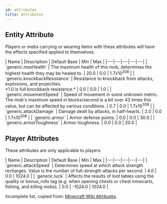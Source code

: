 ```yaml
---
id: attributes
title: Attributes
---
```


## Entity Attribute

Players or mobs carrying or wearing items with these attributes will have the effects specified applied to themselves.

<div className="table-container">
  | Name | Description | Default Base | Min | Max |
  |---|---|---|---|---|
  | `generic.maxHealth` | The maximum health of this mob, determines the highest health they may be healed to. | 20.0 | 0.0 | 1.7x10<sup>308</sup> |
  | `generic.knockbackResistance` | Resistance to knockback from attacks, explosions, and projectiles.<br />*1.0 is full knockback resistance.* | 0.0 | 0.0 | 1.0 |
  | `generic.movementSpeed` | Speed of movement in some unknown metric. The mob's maximum speed in blocks/second is a bit over 43 times this value, but can be affected by various conditions. | 0.7 | 0.0 | 1.7x10<sup>308</sup> |
  | `generic.attackDamage` | Damage dealt by attacks, in half-hearts. | 2.0 | 0.0 | 1.7x10<sup>308</sup> |
  | `generic.armor` | Armor defense points. | 0.0 | 0.0 | 30.0 |
  | `generic.armorToughness` | Armor toughness. | 0.0 | 0.0 | 20.0 |
</div>

## Player Attributes

These attributes are only applicable to players.

<div className="table-container">
  | Name | Description | Default Base | Min | Max |
  |---|---|---|---|---|
  | `generic.attackSpeed` | Determines speed at which attack strength recharges. Value is the number of full-strength attacks per second. | 4.0 | 0.0 | 1024.0 |
  | `generic.luck` | Affects the results of loot tables using the quality or bonus_rolls tag (e.g. when opening chests or chest minecarts, fishing, and killing mobs). | 0.0 | -1024.0 | 1024.0 |
</div>

Incomplete list, copied from: [Minecraft Wiki Attributes](https://minecraft.wiki/w/Attribute).
